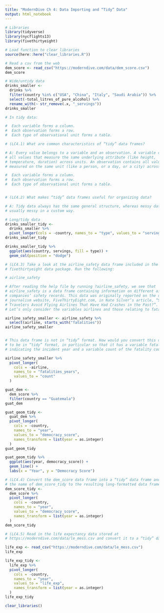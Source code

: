 ---
title: "ModernDive Ch 4: Data Importing and “Tidy” Data"
output: html_notebook
---

```{r}
# Libraries
library(tidyverse)
library(nycflights13)
library(fivethirtyeight)

# Load function to clear libraries
source(here::here("clear_libraries.R"))
```

```{r}
# Read a csv from the web
dem_score <- read_csv("https://moderndive.com/data/dem_score.csv")
dem_score
```

```{r}
# Wide/untidy data
drinks_smaller <-
  drinks %>%
  filter(country %in% c("USA", "China", "Italy", "Saudi Arabia")) %>%
  select(-total_litres_of_pure_alcohol) %>%
  rename_with(~ str_remove(.x, "_servings"))
drinks_smaller
```

```{r}
# In tidy data:

#  Each variable forms a column.
#  Each observation forms a row.
#  Each type of observational unit forms a table.
```

```{r}
# (LC4.1) What are common characteristics of “tidy” data frames?

# A: Every value belongs to a variable and an observation. A variable contains
# all values that measure the same underlying attribute (like height,
# temperature, duration) across units. An observation contains all values
# measured on the same unit (like a person, or a day, or a city) across attributes.

#  Each variable forms a column.
#  Each observation forms a row.
#  Each type of observational unit forms a table.


# (LC4.2) What makes “tidy” data frames useful for organizing data?

# A: Tidy data always has the same general structure, whereas messy data is
# usually messy in a custom way.
```


```{r}
# Long/tidy data
drinks_smaller_tidy <-
  drinks_smaller %>%
  pivot_longer(cols = -country, names_to = "type", values_to = "servings")
drinks_smaller_tidy
```


```{r}
drinks_smaller_tidy %>%
  ggplot(aes(country, servings, fill = type)) +
  geom_col(position = "dodge")
```

```{r}
# (LC4.3) Take a look at the airline_safety data frame included in the
# fivethirtyeight data package. Run the following:

# airline_safety

# After reading the help file by running ?airline_safety, we see that
# airline_safety is a data frame containing information on different airline
# companies’ safety records. This data was originally reported on the data
# journalism website, FiveThirtyEight.com, in Nate Silver’s article, “Should
# Travelers Avoid Flying Airlines That Have Had Crashes in the Past?”.
# Let’s only consider the variables airlines and those relating to fatalities for simplicity:

airline_safety_smaller <- airline_safety %>%
  select(airline, starts_with("fatalities"))
airline_safety_smaller


# This data frame is not in “tidy” format. How would you convert this data frame
# to be in “tidy” format, in particular so that it has a variable fatalities_years
# indicating the incident year and a variable count of the fatality counts?
```


```{r}
airline_safety_smaller %>%
  pivot_longer(
    cols = -airline,
    names_to = "fatalities_years",
    values_to = "count"
  )
```


```{r}
guat_dem <-
  dem_score %>%
  filter(country == "Guatemala")
guat_dem
```

```{r}
guat_geom_tidy <-
  guat_dem %>%
  pivot_longer(
    cols = -country,
    names_to = "year",
    values_to = "democracy_score",
    names_transform = list(year = as.integer)
  )
guat_geom_tidy
```

```{r}
guat_geom_tidy %>%
  ggplot(aes(year, democracy_score)) +
  geom_line() +
  labs(x = "Year", y = "Democracy Score")
```


```{r}
# (LC4.4) Convert the dem_score data frame into a “tidy” data frame and assign
# the name of dem_score_tidy to the resulting long-formatted data frame.
dem_score_tidy <-
  dem_score %>%
  pivot_longer(
    cols = -country,
    names_to = "year",
    values_to = "democracy_score",
    names_transform = list(year = as.integer)
  )
dem_score_tidy
```

```{r}
# (LC4.5) Read in the life expectancy data stored at
# https://moderndive.com/data/le_mess.csv and convert it to a “tidy” data frame.

life_exp <- read_csv("https://moderndive.com/data/le_mess.csv")
life_exp
```

```{r}
life_exp_tidy <-
  life_exp %>%
  pivot_longer(
    cols = -country,
    names_to = "year",
    values_to = "life_exp",
    names_transform = list(year = as.integer)
  )
life_exp_tidy
```

```{r}
clear_libraries()
```